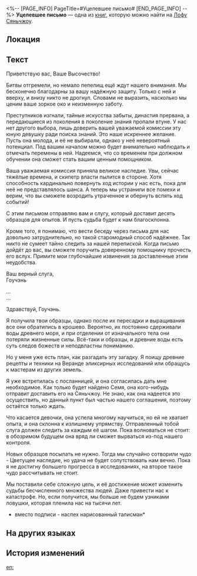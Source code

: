 <%-- [PAGE_INFO]
PageTitle=#Уцелевшее письмо#
[END_PAGE_INFO] --%>
{{Дополнить}}
{{Книга Инфобокс
|id           = 215
|Название     = 
|Изображение  = Иконка письма.png
|Мир          = Лофу Сяньчжоу
|Томов        = 1
|Автор        = <!--нужно добавить-->
|Описание     = Письмо из переписки, которое не было уничтожено. Кажется, речь идёт о запрещённых рецептах и колдовстве.
|Том1         = {{tx}}
|Источник1    = {{tx|Отсутствует источник}}
|Персонажи    = 
|Фракции      = 
}}
'''Уцелевшее письмо''' — одна из [[Книги|книг]], которую можно найти на [[Лофу Сяньчжоу]].

==Локация==
{{Отметка карты|<!--название карты-->|<!--id отметки-->}}

==Текст==
Приветствую вас, Ваше Высочество!

Битвы отгремели, но немало пепелищ ещё ждут нашего внимания. Мы бесконечно благодарны за вашу надёжную защиту. Только с ней и вверху, и внизу никто не дрогнул. Словами не выразить, насколько мы ценим ваше зоркое око и неизменную заботу.

Преступников изгнали, тайные искусства забыты, династия прервана, а передающиеся из поколения в поколение знания пропали втуне. У нас нет другого выбора, лишь доверить вашей уважаемой комиссии эту юную девушку ради поиска знаний. Это наше искреннее желание. Пусть она молода, и её не выбирали, однако у неё невероятный потенциал. Под вашим началом можно будет внимательно наблюдать и отмечать перемены в ней. Надеемся, что со временем при должном обучении она сможет стать вашим ценным помощником.

Ваша уважаемая комиссия приняла великое наследие. Увы, сейчас тяжёлые времена, и скипетр власти пылится в стороне. Хотя способность кардинально повернуть ход истории у нас есть, пока для неё не представлялось шанса. А теперь мы устранили все помехи и верим, что вы сможете возродить утраченное и обернуть вспять ход событий!

С этим письмом отправляю вам и слугу, который доставит десять образцов для опытов. И пусть судьба будет к нам благосклонна.

Кроме того, я понимаю, что вести беседу через письма для нас довольно затруднительно, но такой старомодный способ надёжнее. Так никто не сумеет тайно следить за нашей перепиской. Когда письмо дойдёт до вас, вы сможете поручить доверенному помощнику прочесть его вслух. Примите мои глубочайшие извинения за доставленные этим неудобства.

Ваш верный слуга,<br />
Гоучэнь

...<br />
...

Здравствуй, Гоучэнь.

Я получила твои образцы, однако после их пересадки и выращивания все они обратились в крошево. Вероятно, их постоянно сдерживали воды древнего моря, и при отделении от изначального тела они потеряли жизненные силы. Всё-таки и образцы, и древние воды есть суть следов божеств и неподвластны пониманию.

Но у меня уже есть план, как разгадать эту загадку. Я поищу древние рецепты и техники на Веранде эликсирных исследований или обращусь к мастерам из других земель.

Я уже встретилась с посланницей, и она согласилась дать мне необходимое. Как только будет найдено Семя, она кого-нибудь отправит доставить его на Сяньчжоу. Не знаю, как она надеется это осуществить, но данный пункт был частью нашего соглашения, поэтому остаётся только ждать.

Что касается девочки, она успела многому научиться, но ей не хватает опыта, и она склонна к излишнему упрямству. Отправленный тобой слуга должен следить за каждым её шагом. Пока волноваться не стоит: в обозримом будущем она вряд ли сможет вырваться из-под нашего контроля.

Новых образцов посылать не нужно. Тогда мы случайно сотворили чудо - Цветущее наследие, но удача не будет сопутствовать нам вечно. Пока я не достигну большего прогресса в исследованиях, на второе такое чудо рассчитывать не стоит.

Мы поставили себе сложную цель, и её достижение может изменить судьбы бесчисленного множества людей. Даже привести нас к катастрофе. Но, если получится, мы больше не будем узниками ловушки, которая пленила нас на тысячи лет.

*вместо подписи - наспех нарисованный талисман*

==На других языках==
{{На других языках
|en   = Undestroyed Letter
|zhs  = 未被销毁的信笺
|zht  = 未銷毀的信箋
|ja   = 処分されなかった手紙
|ko   = 폐기되지 않은 편지
|es   = Carta sin destruir
|fr   = Lettre non détruite
|ru   = Уцелевшее письмо
|th   = จดหมายที่ไม่ถูกทำลาย
|vi   = Lá Thư Chưa Bị Hủy
|de   = Unzerstörter Brief
|id   = Surat yang Belum Dihancurkan
|pt   = Carta Intacta
}}

==История изменений==
{{История изменений|3.5}}

[[en:]]